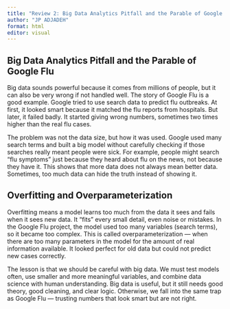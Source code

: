 ```yaml
---
title: "Review 2: Big Data Analytics Pitfall and the Parable of Google Flu"
author: "JP ADJADEH"
format: html
editor: visual
---
```


## Big Data Analytics Pitfall and the Parable of Google Flu

Big data sounds powerful because it comes from millions of people, but it can also be very wrong if not handled well. The story of Google Flu is a good example. Google tried to use search data to predict flu outbreaks. At first, it looked smart because it matched the flu reports from hospitals. But later, it failed badly. It started giving wrong numbers, sometimes two times higher than the real flu cases.

The problem was not the data size, but how it was used. Google used many search terms and built a big model without carefully checking if those searches really meant people were sick. For example, people might search "flu symptoms" just because they heard about flu on the news, not because they have it. This shows that more data does not always mean better data. Sometimes, too much data can hide the truth instead of showing it.

## Overfitting and Overparameterization

Overfitting means a model learns too much from the data it sees and fails when it sees new data. It "fits" every small detail, even noise or mistakes. In the Google Flu project, the model used too many variables (search terms), so it became too complex. This is called overparameterization — when there are too many parameters in the model for the amount of real information available. It looked perfect for old data but could not predict new cases correctly.

The lesson is that we should be careful with big data. We must test models often, use smaller and more meaningful variables, and combine data science with human understanding. Big data is useful, but it still needs good theory, good cleaning, and clear logic. Otherwise, we fall into the same trap as Google Flu — trusting numbers that look smart but are not right.
